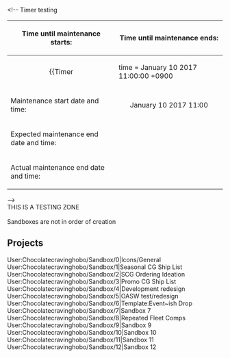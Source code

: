 <!--
Timer testing

{| class="wikitable"
!Time until maintenance starts:
!Time until maintenance ends:
|-
| align="center" |
{{Timer
|time = January 10 2017 11:00:00 +0900
|style = font-weight:bold;
|endClass = Maintstarts
|endText = '''Maintenance has begun.'''}}
| align="center" |
<!--{{Timer
|time = 
|style = font-weight:bold;
|endClass = Maintends
|endText = '''Maintenance has ended.'''}}  -- >
|-
! scope="row" | Maintenance start date and time:
| align="center" | January 10 2017 11:00
|-
! scope="row" | Expected maintenance end date and time:
| align="center" | 
|-
! scope="row" | Actual maintenance end date and time:
| align="center" | 
|}

-->
<br>THIS IS A TESTING ZONE<br><br>
Sandboxes are not in order of creation 

==Projects==
<tabview>
User:Chocolatecravinghobo/Sandbox/0|Icons/General
User:Chocolatecravinghobo/Sandbox/1|Seasonal CG Ship List
User:Chocolatecravinghobo/Sandbox/2|SCG Ordering Ideation
User:Chocolatecravinghobo/Sandbox/3|Promo CG Ship List
User:Chocolatecravinghobo/Sandbox/4|Development redesign
User:Chocolatecravinghobo/Sandbox/5|OASW test/redesign
User:Chocolatecravinghobo/Sandbox/6|Template:Event~ish Drop
User:Chocolatecravinghobo/Sandbox/7|Sandbox 7
User:Chocolatecravinghobo/Sandbox/8|Repeated Fleet Comps
User:Chocolatecravinghobo/Sandbox/9|Sandbox 9
User:Chocolatecravinghobo/Sandbox/10|Sandbox 10
User:Chocolatecravinghobo/Sandbox/11|Sandbox 11
User:Chocolatecravinghobo/Sandbox/12|Sandbox 12
</tabview>